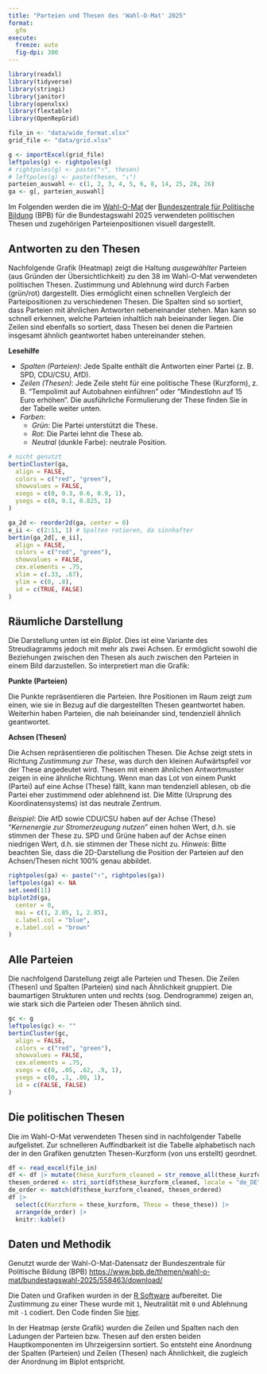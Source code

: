 ```yaml
---
title: "Parteien und Thesen des 'Wahl-O-Mat' 2025"
format: 
  gfm
execute:
  freeze: auto
  fig-dpi: 300
---
```


```r
library(readxl)
library(tidyverse)
library(stringi)
library(janitor)
library(openxlsx)
library(flextable)
library(OpenRepGrid)

file_in <- "data/wide_format.xlsx"
grid_file <- "data/grid.xlsx"
```

```r
g <- importExcel(grid_file)
leftpoles(g) <- rightpoles(g)
# rightpoles(g) <- paste("↑", thesen)
# leftpoles(g) <- paste(thesen, "↓")
parteien_auswahl <- c(1, 2, 3, 4, 5, 6, 8, 14, 25, 28, 26)
ga <- g[, parteien_auswahl]
```

Im Folgenden werden die im [Wahl-O-Mat](https://www.wahl-o-mat.de/bundestagswahl2025) der [Bundeszentrale für Politische Bildung](https://www.bpb.de/) (BPB) für die Bundestagswahl 2025 verwendeten politischen Thesen und zugehörigen Parteienpositionen visuell dargestellt.

## Antworten zu den Thesen

Nachfolgende Grafik (Heatmap) zeigt die Haltung *ausgewählter* Parteien (aus Gründen der Übersichtlichkeit) zu den 38 im Wahl-O-Mat verwendeten politischen Thesen. Zustimmung und Ablehnung wird durch Farben (grün/rot) dargestellt. Dies ermöglicht einen schnellen Vergleich der Parteipositionen zu verschiedenen Thesen. Die Spalten sind so sortiert, dass Parteien mit ähnlichen Antworten nebeneinander stehen. Man kann so schnell erkennen, welche Parteien inhaltlich nah beieinander liegen. Die Zeilen sind ebenfalls so sortiert, dass Thesen bei denen die Parteien insgesamt ähnlich geantwortet haben untereinander stehen.

**Lesehilfe**

-   *Spalten (Parteien)*: Jede Spalte enthält die Antworten einer Partei (z. B. SPD, CDU/CSU, AfD).
-   *Zeilen (Thesen)*: Jede Zeile steht für eine politische These (Kurzform), z. B. "Tempolimit auf Autobahnen einführen" oder "Mindestlohn auf 15 Euro erhöhen". Die ausführliche Formulierung der These finden Sie in der Tabelle weiter unten.
-   *Farben*:
    -   *Grün*: Die Partei unterstützt die These.
    -   *Rot*: Die Partei lehnt die These ab.
    -   *Neutral* (dunkle Farbe): neutrale Position.

```r
# nicht genutzt
bertinCluster(ga,
  align = FALSE,
  colors = c("red", "green"),
  showvalues = FALSE,
  xsegs = c(0, 0.3, 0.6, 0.9, 1),
  ysegs = c(0, 0.1, 0.825, 1)
)
```

```r
ga_2d <- reorder2d(ga, center = 0)
e_ii <- c(2:11, 1) # Spalten rotieren, da sinnhafter
bertin(ga_2d[, e_ii],
  align = FALSE,
  colors = c("red", "green"),
  showvalues = FALSE,
  cex.elements = .75,
  xlim = c(.33, .67),
  ylim = c(0, .8),
  id = c(TRUE, FALSE)
)
```

## Räumliche Darstellung

Die Darstellung unten ist ein *Biplot*. Dies ist eine Variante des Streudiagramms jedoch mit mehr als zwei Achsen. Er ermöglicht sowohl die Beziehungen zwischen den Thesen als auch zwischen den Parteien in einem Bild darzustellen. So interpretiert man die Grafik:

**Punkte (Parteien)**

Die Punkte repräsentieren die Parteien. Ihre Positionen im Raum zeigt zum einen, wie sie in Bezug auf die dargestellten Thesen geantwortet haben. Weiterhin haben Parteien, die nah beieinander sind, tendenziell ähnlich geantwortet.

**Achsen (Thesen)**

Die Achsen repräsentieren die politischen Thesen. Die Achse zeigt stets in Richtung *Zustimmung zur These*, was durch den kleinen Aufwärtspfeil vor der These angedeutet wird. Thesen mit einem ähnlichen Antwortmuster zeigen in eine ähnliche Richtung. Wenn man das Lot von einem Punkt (Partei) auf eine Achse (These) fällt, kann man tendenziell ablesen, ob die Partei eher zustimmend oder ablehnend ist. Die Mitte (Ursprung des Koordinatensystems) ist das neutrale Zentrum.

*Beispiel*: Die AfD sowie CDU/CSU haben auf der Achse (These) "*Kernenergie zur Stromerzeugung nutzen*" einen hohen Wert, d.h. sie stimmen der These zu. SPD und Grüne haben auf der Achse einen niedrigen Wert, d.h. sie stimmen der These nicht zu. *Hinweis*: Bitte beachten Sie, dass die 2D-Darstellung die Position der Parteien auf den Achsen/Thesen nicht 100% genau abbildet.

```r
rightpoles(ga) <- paste("↑", rightpoles(ga))
leftpoles(ga) <- NA
set.seed(11)
biplot2d(ga,
  center = 0,
  mai = c(1, 2.85, 1, 2.85),
  c.label.col = "blue",
  e.label.col = "brown"
)
```

## Alle Parteien

Die nachfolgend Darstellung zeigt alle Parteien und Thesen. Die Zeilen (Thesen) und Spalten (Parteien) sind nach Ähnlichkeit gruppiert. Die baumartigen Strukturen unten und rechts (sog. Dendrogramme) zeigen an, wie stark sich die Parteien oder Thesen ähnlich sind.

```r
gc <- g
leftpoles(gc) <- ""
bertinCluster(gc, 
  align = FALSE,
  colors = c("red", "green"),
  showvalues = FALSE,
  cex.elements = .75,
  xsegs = c(0, .05, .62, .9, 1), 
  ysegs = c(0, .1, .80, 1),
  id = c(FALSE, FALSE)
)
```


## Die politischen Thesen

Die im Wahl-O-Mat verwendeten Thesen sind in nachfolgender Tabelle aufgelistet. Zur schnelleren Auffindbarkeit ist die Tabelle alphabetisch nach der in den Grafiken genutzten Thesen-Kurzform (von uns erstellt) geordnet.

```r
df <- read_excel(file_in)
df <- df |> mutate(these_kurzform_cleaned = str_remove_all(these_kurzform, "„"))
thesen_ordered <- stri_sort(df$these_kurzform_cleaned, locale = "de_DE")
de_order <- match(df$these_kurzform_cleaned, thesen_ordered)
df |>
  select(c(Kurzform = these_kurzform, These = these_these)) |>
  arrange(de_order) |>
  knitr::kable()
```

## Daten und Methodik

Genutzt wurde der Wahl-O-Mat-Datensatz der Bundeszentrale für Politische Bildung (BPB) <https://www.bpb.de/themen/wahl-o-mat/bundestagswahl-2025/558463/download/>

Die Daten und Grafiken wurden in der [R Software](https://www.r-project.org/) aufbereitet. Die Zustimmung zu einer These wurde mit `1`, Neutralität mit `0` und Ablehnung mit `-1` codiert. Den Code finden Sie [hier](https://github.com/markheckmann/wahlomat/).

In der Heatmap (erste Grafik) wurden die Zeilen und Spalten nach den Ladungen der Parteien bzw. Thesen auf den ersten beiden Hauptkomponenten im Uhrzeigersinn sortiert. So entsteht eine Anordnung der Spalten (Parteien) und Zeilen (Thesen) nach Ähnlichkeit, die zugleich der Anordnung im Biplot entspricht.


